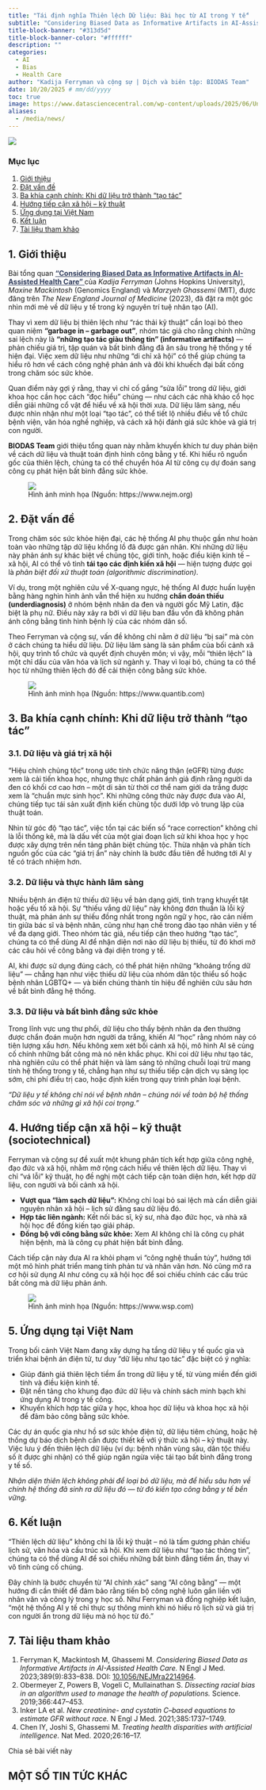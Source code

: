 ```yaml
---
title: "Tái định nghĩa Thiên lệch Dữ liệu: Bài học từ AI trong Y tế"
subtitle: "Considering Biased Data as Informative Artifacts in AI-Assisted Health Care"
title-block-banner: "#313d5d"
title-block-banner-color: "#ffffff"
description: ""
categories:
  - AI
  - Bias
  - Health Care
author: "Kadija Ferryman và cộng sự | Dịch và biên tập: BIODAS Team"
date: 10/20/2025 # mm/dd/yyyy
toc: true
image: https://www.datasciencecentral.com/wp-content/uploads/2025/06/Understanding-Bias-in-AI-Models.png
aliases: 
  - /media/news/
---
```


![](https://assets-global.website-files.com/5ab16d21eba35cdb2416f449/64597a9d5b04415faed315e8_Bias%20Types%20in%20AI%20Healthcare.jpg){fig-align="center" class="img-cover"}



```{=html}
<!-- Gắn file CSS -->
<link rel="stylesheet" href="section-news-template.css">

<!-- Font Awesome CDN (hiển thị icon mạng xã hội) -->
<link rel="stylesheet" href="https://cdnjs.cloudflare.com/ajax/libs/font-awesome/6.5.0/css/all.min.css">


<body class="section-news-template">
<div class="layout">

  <!-- Sidebar TOC -->
  <nav class="toc">
    <h3>Mục lục</h3>
    <ol>
      <li><a href="#sec-1">Giới thiệu</a></li>
      <li><a href="#sec-2">Đặt vấn đề</a></li>
      <li><a href="#sec-3">Ba khía cạnh chính: Khi dữ liệu trở thành “tạo tác”</a></li>
      <li><a href="#sec-4">Hướng tiếp cận xã hội – kỹ thuật</a></li>
      <li><a href="#sec-5">Ứng dụng tại Việt Nam</a></li>
      <li><a href="#sec-6">Kết luận</a></li>
      <li><a href="#sec-7">Tài liệu tham khảo</a></li>
    </ol>
  </nav>

  <!-- Nội dung chính -->
  <main class="content">

    <!-- 1. Giới thiệu -->
    <section id="sec-1">
      <h2>1. Giới thiệu</h2>
      <p>
        Bài tổng quan 
        <strong>
          <a href="https://doi.org/10.1056/nejmra2214964" target="_blank" rel="noopener noreferrer" style="color:#313d5d; text-decoration:underline;">
            “Considering Biased Data as Informative Artifacts in AI-Assisted Health Care”
          </a>
        </strong> 
        của <em>Kadija Ferryman</em> (Johns Hopkins University), <em>Maxine Mackintosh</em> (Genomics England) 
        và <em>Marzyeh Ghassemi</em> (MIT), được đăng trên <em>The New England Journal of Medicine</em> (2023), 
        đã đặt ra một góc nhìn mới mẻ về dữ liệu y tế trong kỷ nguyên trí tuệ nhân tạo (AI).
      </p>

      <p>
        Thay vì xem dữ liệu bị thiên lệch như “rác thải kỹ thuật” cần loại bỏ theo quan niệm 
        <strong>“garbage in – garbage out”</strong>, nhóm tác giả cho rằng chính những sai lệch này 
        là <strong>“những tạo tác giàu thông tin” (informative artifacts)</strong> — phản chiếu 
        giá trị, tập quán và bất bình đẳng đã ăn sâu trong hệ thống y tế hiện đại. 
        Việc xem dữ liệu như những “di chỉ xã hội” có thể giúp chúng ta hiểu rõ hơn 
        về cách công nghệ phản ánh và đôi khi khuếch đại bất công trong chăm sóc sức khỏe.
      </p>

      <p>
        Quan điểm này gợi ý rằng, thay vì chỉ cố gắng “sửa lỗi” trong dữ liệu, 
        giới khoa học cần học cách “đọc hiểu” chúng — như cách các nhà khảo cổ học diễn giải những cổ vật 
        để hiểu về xã hội thời xưa. Dữ liệu lâm sàng, nếu được nhìn nhận như một loại “tạo tác”, 
        có thể tiết lộ nhiều điều về tổ chức bệnh viện, văn hóa nghề nghiệp, và cách xã hội đánh giá 
        sức khỏe và giá trị con người.
      </p>

      <div class="callout">
        <p>
          <strong>BIODAS Team</strong> giới thiệu tổng quan này nhằm khuyến khích tư duy phản biện về 
          cách dữ liệu và thuật toán định hình công bằng y tế. Khi hiểu rõ nguồn gốc của thiên lệch, 
          chúng ta có thể chuyển hóa AI từ công cụ dự đoán sang công cụ phát hiện bất bình đẳng sức khỏe.
        </p>
      </div>

    </section>

    <figure>
      <div class="img-wrap">
        <img src="https://www.nejm.org/cms/asset/163c849b-e0dd-4350-8bd8-449b82b00ab1/nejmra2214964_f1.jpg" class="img" />
      </div>
      <figcaption>
        Hình ảnh minh họa (Nguồn: https://www.nejm.org)
      </figcaption>
    </figure>


    <!-- 2. Đặt vấn đề -->
    <section id="sec-2">
      <h2>2. Đặt vấn đề</h2>
      <p>
        Trong chăm sóc sức khỏe hiện đại, các hệ thống AI phụ thuộc gần như hoàn toàn vào 
        những tập dữ liệu khổng lồ đã được gán nhãn. Khi những dữ liệu này phản ánh sự khác biệt 
        về chủng tộc, giới tính, hoặc điều kiện kinh tế – xã hội, AI có thể vô tình 
        <strong>tái tạo các định kiến xã hội</strong> — hiện tượng được gọi là 
        <em>phân biệt đối xử thuật toán (algorithmic discrimination)</em>.
      </p>

      <div class="card">
        <p>
          Ví dụ, trong một nghiên cứu về X-quang ngực, hệ thống AI được huấn luyện bằng hàng nghìn hình ảnh 
          vẫn thể hiện xu hướng <strong>chẩn đoán thiếu (underdiagnosis)</strong> ở nhóm bệnh nhân da đen và 
          người gốc Mỹ Latin, đặc biệt là phụ nữ. Điều này xảy ra bởi vì 
          dữ liệu ban đầu vốn đã không phản ánh công bằng tình hình bệnh lý của các nhóm dân số.
        </p>
      </div>

      <p>
        Theo Ferryman và cộng sự, vấn đề không chỉ nằm ở dữ liệu “bị sai” mà còn ở cách chúng ta hiểu dữ liệu. 
        Dữ liệu lâm sàng là sản phẩm của bối cảnh xã hội, quy trình tổ chức và quyết định chuyên môn; 
        vì vậy, mỗi “thiên lệch” là một chỉ dấu của văn hóa và lịch sử ngành y. 
        Thay vì loại bỏ, chúng ta có thể học từ những thiên lệch đó để cải thiện công bằng sức khỏe.
      </p>
    </section>

    <figure>
      <div class="img-wrap">
        <img src="https://www.quantib.com/hs-fs/hubfs/assets/images/blog/Blog%20and%20news%20images/Example%20of%20algorithm%20bias%20in%20healthcare%20-%20coverage%20bias%20-%20AI%20in%20radiology%20-%20Quantib.png?width=1052&name=Example%20of%20algorithm%20bias%20in%20healthcare%20-%20coverage%20bias%20-%20AI%20in%20radiology%20-%20Quantib.png" class="img" />
      </div>
      <figcaption>
        Hình ảnh minh họa (Nguồn: https://www.quantib.com)
      </figcaption>
    </figure>

    <!-- 3. Ba khía cạnh -->
    <section id="sec-3">
      <h2>3. Ba khía cạnh chính: Khi dữ liệu trở thành “tạo tác”</h2>

      <h3>3.1. Dữ liệu và giá trị xã hội</h3>
      <div class="card">
        <p>
          “Hiệu chỉnh chủng tộc” trong ước tính chức năng thận (eGFR) từng được xem là cải tiến khoa học, 
          nhưng thực chất phản ánh giả định rằng người da đen có khối cơ cao hơn – một di sản từ thời 
          cơ thể nam giới da trắng được xem là “chuẩn mực sinh học”. 
          Khi những công thức này được đưa vào AI, chúng tiếp tục tái sản xuất định kiến chủng tộc 
          dưới lớp vỏ trung lập của thuật toán.
        </p>
        <p>
          Nhìn từ góc độ “tạo tác”, việc tồn tại các biến số “race correction” không chỉ là lỗi thống kê, 
          mà là dấu vết của một giai đoạn lịch sử khi khoa học y học được xây dựng trên nền tảng phân biệt chủng tộc. 
          Thừa nhận và phân tích nguồn gốc của các “giá trị ẩn” này chính là bước đầu tiên 
          để hướng tới AI y tế có trách nhiệm hơn.
        </p>
      </div>

      <h3>3.2. Dữ liệu và thực hành lâm sàng</h3>
      <div class="card">
        <p>
          Nhiều bệnh án điện tử thiếu dữ liệu về bản dạng giới, tình trạng khuyết tật hoặc yếu tố xã hội. 
          Sự “thiếu vắng dữ liệu” này không đơn thuần là lỗi kỹ thuật, 
          mà phản ánh sự thiếu đồng nhất trong ngôn ngữ y học, rào cản niềm tin giữa bác sĩ và bệnh nhân, 
          cũng như hạn chế trong đào tạo nhân viên y tế về đa dạng giới. 
          Theo nhóm tác giả, nếu tiếp cận theo hướng “tạo tác”, chúng ta có thể dùng AI 
          để nhận diện nơi nào dữ liệu bị thiếu, từ đó khơi mở các câu hỏi về công bằng và đại diện trong y tế.
        </p>
        <p>
          AI, khi được sử dụng đúng cách, có thể phát hiện những “khoảng trống dữ liệu” — 
          chẳng hạn như việc thiếu dữ liệu của nhóm dân tộc thiểu số hoặc bệnh nhân LGBTQ+ — 
          và biến chúng thành tín hiệu để nghiên cứu sâu hơn về bất bình đẳng hệ thống.
        </p>
      </div>

      <h3>3.3. Dữ liệu và bất bình đẳng sức khỏe</h3>
      <div class="card">
        <p>
          Trong lĩnh vực ung thư phổi, dữ liệu cho thấy bệnh nhân da đen thường được chẩn đoán muộn hơn người da trắng, 
          khiến AI “học” rằng nhóm này có tiên lượng xấu hơn. 
          Nếu không xem xét bối cảnh xã hội, mô hình AI sẽ củng cố chính những bất công mà nó nên khắc phục. 
          Khi coi dữ liệu như tạo tác, nhà nghiên cứu có thể phát hiện và làm sáng tỏ 
          những chuỗi loại trừ mang tính hệ thống trong y tế, chẳng hạn như sự thiếu tiếp cận 
          dịch vụ sàng lọc sớm, chi phí điều trị cao, hoặc định kiến trong quy trình phân loại bệnh.
        </p>
      </div>

      <div class="callout">
        <p><em>“Dữ liệu y tế không chỉ nói về bệnh nhân – chúng nói về toàn bộ hệ thống chăm sóc và những gì xã hội coi trọng.”</em></p>
      </div>
    </section>

    <!-- 4. Cách tiếp cận xã hội - kỹ thuật -->
    <section id="sec-4">
      <h2>4. Hướng tiếp cận xã hội – kỹ thuật (sociotechnical)</h2>
      <p>
        Ferryman và cộng sự đề xuất một khung phân tích kết hợp giữa công nghệ, đạo đức và xã hội, 
        nhằm mở rộng cách hiểu về thiên lệch dữ liệu. Thay vì chỉ “vá lỗi” kỹ thuật, 
        họ đề nghị một cách tiếp cận toàn diện hơn, kết hợp dữ liệu, con người và bối cảnh xã hội.
      </p>

      <div class="callout">
        <ul>
          <li><strong>Vượt qua “làm sạch dữ liệu”:</strong> Không chỉ loại bỏ sai lệch mà cần diễn giải nguyên nhân xã hội – lịch sử đằng sau dữ liệu đó.</li>
          <li><strong>Hợp tác liên ngành:</strong> Kết nối bác sĩ, kỹ sư, nhà đạo đức học, và nhà xã hội học để đồng kiến tạo giải pháp.</li>
          <li><strong>Đồng bộ với công bằng sức khỏe:</strong> Xem AI không chỉ là công cụ phát hiện bệnh, mà là công cụ phát hiện bất bình đẳng.</li>
        </ul>
      </div>

      <p>
        Cách tiếp cận này đưa AI ra khỏi phạm vi “công nghệ thuần túy”, 
        hướng tới một mô hình phát triển mang tính phản tư và nhân văn hơn. 
        Nó cũng mở ra cơ hội sử dụng AI như công cụ xã hội học để soi chiếu chính các cấu trúc bất công 
        mà dữ liệu phản ánh.
      </p>
    </section>

    <figure>
      <div class="img-wrap">
        <img src="https://www.wsp.com/-/media/insights/canada/image/2019/sociotechnical_system-en.png?h=399&iar=0&w=563&hash=FC79760F519720C6F8C9013AB24A4E5D" class="img" />
      </div>
      <figcaption>
        Hình ảnh minh họa (Nguồn: https://www.wsp.com)
      </figcaption>
    </figure>

    <!-- 5. Việt Nam -->
    <section id="sec-5">
      <h2>5. Ứng dụng tại Việt Nam</h2>
      <p>
        Trong bối cảnh Việt Nam đang xây dựng hạ tầng dữ liệu y tế quốc gia và triển khai bệnh án điện tử, 
        tư duy “dữ liệu như tạo tác” đặc biệt có ý nghĩa:
      </p>

      <div class="callout">
        <ul>
          <li>Giúp đánh giá thiên lệch tiềm ẩn trong dữ liệu y tế, từ vùng miền đến giới tính và điều kiện kinh tế.</li>
          <li>Đặt nền tảng cho khung đạo đức dữ liệu và chính sách minh bạch khi ứng dụng AI trong y tế công.</li>
          <li>Khuyến khích hợp tác giữa y học, khoa học dữ liệu và khoa học xã hội để đảm bảo công bằng sức khỏe.</li>
        </ul>
      </div>
      
      <p>
        Các dự án quốc gia như hồ sơ sức khỏe điện tử, dữ liệu tiêm chủng, hoặc hệ thống dự báo dịch bệnh 
        cần được thiết kế với ý thức xã hội – kỹ thuật này. 
        Việc lưu ý đến thiên lệch dữ liệu (ví dụ: bệnh nhân vùng sâu, dân tộc thiểu số ít được ghi nhận) 
        có thể giúp ngăn ngừa việc tái tạo bất bình đẳng trong y tế số.
      </p>
      <div class="callout">
        <p><em>Nhận diện thiên lệch không phải để loại bỏ dữ liệu, mà để hiểu sâu hơn về chính hệ thống đã sinh ra dữ liệu đó — từ đó kiến tạo công bằng y tế bền vững.</em></p>
      </div>
    </section>

    <!-- 6. Kết luận -->
    <section id="sec-6">
      <h2>6. Kết luận</h2>
      <p>
        “Thiên lệch dữ liệu” không chỉ là lỗi kỹ thuật – nó là tấm gương phản chiếu lịch sử, văn hóa và cấu trúc xã hội. 
        Khi xem dữ liệu như “tạo tác thông tin”, chúng ta có thể dùng AI để soi chiếu những bất bình đẳng tiềm ẩn, 
        thay vì vô tình củng cố chúng. 
      </p>
      <p>
        Đây chính là bước chuyển từ “AI chính xác” sang “AI công bằng” — 
        một hướng đi cần thiết để đảm bảo rằng tiến bộ công nghệ luôn gắn liền với nhân văn và công lý trong y học số. 
        Như Ferryman và đồng nghiệp kết luận, “một hệ thống AI y tế chỉ thực sự thông minh khi nó hiểu rõ lịch sử và giá trị con người ẩn trong dữ liệu mà nó học từ đó.”
      </p>
    </section>

    <!-- 7. Tài liệu tham khảo -->
    <section id="sec-7">
      <h2>7. Tài liệu tham khảo</h2>
      <ol>
        <li>Ferryman K, Mackintosh M, Ghassemi M. <em>Considering Biased Data as Informative Artifacts in AI-Assisted Health Care.</em> N Engl J Med. 2023;389(9):833–838. DOI: <a href="https://doi.org/10.1056/NEJMra2214964" target="_blank">10.1056/NEJMra2214964</a>.</li>
        <li>Obermeyer Z, Powers B, Vogeli C, Mullainathan S. <em>Dissecting racial bias in an algorithm used to manage the health of populations.</em> Science. 2019;366:447–453.</li>
        <li>Inker LA et al. <em>New creatinine- and cystatin C–based equations to estimate GFR without race.</em> N Engl J Med. 2021;385:1737–1749.</li>
        <li>Chen IY, Joshi S, Ghassemi M. <em>Treating health disparities with artificial intelligence.</em> Nat Med. 2020;26:16–17.</li>
      </ol>
    </section>

    <!-- SOCIAL SHARE -->
    <div class="social-section">
      <p class="share-note">Chia sẻ bài viết này</p>
      <div class="social-share">
        <a href="https://www.facebook.com/sharer/sharer.php?u=https://www.biodas.net/media/news/251020-ai-bias.html/" class="fb" title="Chia sẻ trên Facebook"><i class="fab fa-facebook-f"></i></a>
        <a href="https://twitter.com/intent/tweet?status=https://www.biodas.net/media/news/251020-ai-bias.html/" class="x" title="Chia sẻ trên X / Twitter"><i class="fab fa-x-twitter"></i></a>
        <a href="https://www.linkedin.com/shareArticle?mini=true&url=https://biodas.net/media/news/251020-ai-bias.html/" class="in" title="Chia sẻ trên LinkedIn"><i class="fab fa-linkedin-in"></i></a>
      </div>
    </div>

  </main>
</div>

<!-- =============================
     SECTION: BIODAS NEWS & INSIGHTS
     ============================= -->
<section class="biodas-news-section">
  <div class="news-list container">
    <h2 class="section-title">MỘT SỐ TIN TỨC KHÁC</h2>
    <div id="biodas-news-grid" class="news-grid"></div>
  </div>
</section>


</body>




<!-- JS SCRIPT -->
<script src="section-news-template.js"></script>

```
